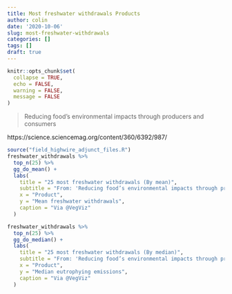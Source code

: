 ```yaml
---
title: Most freshwater withdrawals Products
author: colin
date: '2020-10-06'
slug: most-freshwater-withdrawals
categories: []
tags: []
draft: true
---
```


```r
knitr::opts_chunk$set(
  collapse = TRUE, 
  echo = FALSE, 
  warning = FALSE, 
  message = FALSE
)

```

> Reducing food’s environmental impacts through producers and consumers

https://science.sciencemag.org/content/360/6392/987/

```r
source("field_highwire_adjunct_files.R")
freshwater_withdrawals %>% 
  top_n(25) %>%
  gg_do_mean() +
  labs(
    title = "25 most freshwater withdrawals (By mean)", 
    subtitle = "From: 'Reducing food’s environmental impacts through producers and consumers'\nhttps://science.sciencemag.org/content/360/6392/987/",
    x = "Product", 
    y = "Mean freshwater withdrawals", 
    caption = "Via @VegViz"
  )
```

```r
freshwater_withdrawals %>% 
  top_n(25) %>%
  gg_do_median() +
  labs(
    title = "25 most freshwater withdrawals (By median)", 
    subtitle = "From: 'Reducing food’s environmental impacts through producers and consumers'\nhttps://science.sciencemag.org/content/360/6392/987/",
    x = "Product", 
    y = "Median eutrophying emissions", 
    caption = "Via @VegViz"
  )
```
